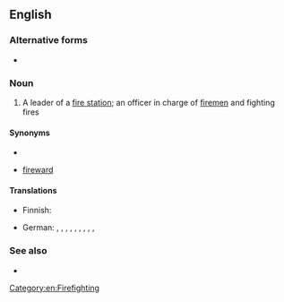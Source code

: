 ==English==

===Alternative forms===
* {{l|en|firechief}}

===Noun===
{{en-noun}}
# A leader of a [[fire station]]; an officer in charge of [[fireman|firemen]] and fighting fires

====Synonyms====
* {{l|en|fire marshal}}
* {{qualifier|obsolete}} [[fireward]]

====Translations====
{{trans-top|leader of a fire department}}
* Finnish: {{t|fi|palopäällikkö}}
{{trans-mid}}
* German: {{t+|de|Brandmeister|m}}, {{t|de|Brandmeisterin|f}}, {{t|de|Feuerwehrchef|m}}, {{t|de|Feuerwehrchefin|f}}, {{t|de|Feuerwehrhauptmann|f}}, {{t|de|Feuerwehrhauptfrau|f}}, {{t|de|Kreisbrandmeister|m}} {{qualifier|district}}, {{t|de|Kreisbrandmeisterin|f}} {{qualifier|district}}, {{t|de|Stadtbrandmeister|m}} {{qualifier|municipal}}, {{t|de|Stadtbrandmeisterin|f}} {{qualifier|municipal}}
{{trans-bottom}}

===See also===
* {{l|en|fire inspector}}

[[Category:en:Firefighting]]